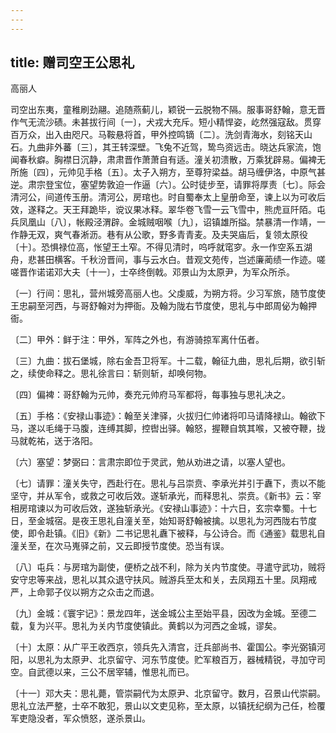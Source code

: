 ```yaml
---
---
---
```

title: 赠司空王公思礼
---



高丽人


司空出东夷，童稚刷劲翮。追随燕蓟儿，颖锐一云脱物不隔。服事哥舒翰，意无晋作气无流沙碛。未甚拔行间〔一〕，犬戎大充斥。短小精悍姿，屹然强寇敌。贯穿百万众，出入由咫尺。马鞍悬将首，甲外控鸣镝〔二〕。洗剑青海水，刻铭天山石。九曲非外蕃〔三〕，其王转深壁。飞兔不近驾，鸷鸟资远击。晓达兵家流，饱闻春秋癖。胸襟日沉静，肃肃晋作萧萧自有适。潼关初溃散，万乘犹辟易。偏裨无所施〔四〕，元帅见手格〔五〕。太子入朔方，至尊狩梁益。胡马缠伊洛，中原气甚逆。肃宗登宝位，塞望势敦迫一作逼〔六〕。公时徒步至，请罪将厚责〔七〕。际会清河公，间道传玉册。清河公，房琯也。时自蜀奉太上皇册命至，谏上以为可收后效，遂释之。天王拜跪毕，谠议果冰释。翠华卷飞雪一云飞雪中，熊虎亘阡陌。屯兵凤凰山〔八〕，帐殿泾渭辟。金城贼咽喉〔九〕，诏镇雄所搤。禁暴清一作靖，一作静无双，爽气春淅沥。巷有从公歌，野多青青麦。及夫哭庙后，复领太原役〔十〕。恐惧禄位高，怅望王土窄。不得见清时，呜呼就窀穸。永一作空系五湖舟，悲甚田横客。千秋汾晋间，事与云水白。昔观文苑传，岂述廉蔺绩一作迹。嗟嗟晋作诺诺邓大夫〔十一〕，士卒终倒戟。邓景山为太原尹，为军众所杀。

〔一〕行间：思礼，营州城旁高丽人也。父虔威，为朔方将。少习军旅，随节度使王忠嗣至河西，与哥舒翰对为押衙。及翰为陇右节度使，思礼与中郎周佖为翰押衙。

〔二〕甲外：鲜于注：甲外，军阵之外也，有游骑掠军离什伍者。

〔三〕九曲：拔石堡城，除右金吾卫将军。十二载，翰征九曲，思礼后期，欲引斩之，续使命释之。思礼徐言曰：斩则斩，却唤何物。

〔四〕偏裨：哥舒翰为元帅，奏充元帅府马军都将，每事独与思礼决之。

〔五〕手格：《安禄山事迹》：翰至关津驿，火拔归仁帅诸将叩马请降禄山。翰欲下马，遂以毛绳于马腹，连缚其脚，控辔出驿。翰怒，握鞭自筑其喉，又被夺鞭，拢马就乾祐，送于洛阳。

〔六〕塞望：梦弼曰：言肃宗即位于灵武，勉从劝进之请，以塞人望也。

〔七〕请罪：潼关失守，西赴行在。思礼与吕崇贲、李承光并引于纛下，责以不能坚守，并从军令，或救之可收后效。遂斩承光，而释思礼、崇贲。《新书》云：宰相房琯谏以为可收后效，遂独斩承光。《安禄山事迹》：十六日，玄宗幸蜀。十七日，至金城宿。是夜王思礼自潼关至，始知哥舒翰被擒。以思礼为河西陇右节度使，即令赴镇。《旧》《新》二书记思礼纛下被释，与公诗合。而《通鉴》载思礼自潼关至，在次马嵬驿之前，又云即授节度使。恐当有误。

〔八〕屯兵：与房琯为副使，便桥之战不利，除为关内节度使。寻遣守武功，贼将安守忠等来战，思礼以其众退守扶风。贼游兵至太和关，去凤翔五十里。凤翔戒严，上命郭子仪以朔方之众击之而退。

〔九〕金城：《寰宇记》：景龙四年，送金城公主至始平县，因改为金城。至德二载，复为兴平。思礼为关内节度使镇此。黄鹤以为河西之金城，谬矣。

〔十〕太原：从广平王收西京，领兵先入清宫，迁兵部尚书、霍国公。李光弼镇河阳，以思礼为太原尹、北京留守、河东节度使。贮军粮百万，器械精锐，寻加守司空。自武德以来，三公不居宰辅，惟思礼而已。

〔十一〕邓大夫：思礼薨，管崇嗣代为太原尹、北京留守。数月，召景山代崇嗣。思礼立法严整，士卒不敢犯，景山以文吏见称，至太原，以镇抚纪纲为己任，检覆军吏隐没者，军众愤怒，遂杀景山。